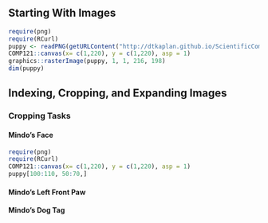 ## Starting With Images 

```r
require(png)
require(RCurl)
puppy <- readPNG(getURLContent("http://dtkaplan.github.io/ScientificComputing/Resources/Images/mindo.png"))
COMP121::canvas(x= c(1,220), y = c(1,220), asp = 1)
graphics::rasterImage(puppy, 1, 1, 216, 198)
dim(puppy)
``` 

## Indexing, Cropping, and Expanding Images 

### Cropping Tasks

#### Mindo's Face
```r
require(png)
require(RCurl)
COMP121::canvas(x= c(1,220), y = c(1,220), asp = 1)
puppy[100:110, 50:70,]
```

#### Mindo's Left Front Paw

#### Mindo's Dog Tag